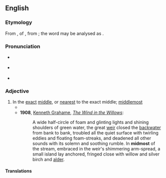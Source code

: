 ==English==

===Etymology===
From {{inh|en|ang|medemest}}, {{glossary|superlative}} of {{m|ang|medeme||middling}}, from {{inh|en|gem-pro|*medumô}}; the word may be analysed as {{suffix|en|mid|most}}.

===Pronunciation===
* {{a|RP}} {{IPA|en|/ˈmɪdməʊst/}}
* {{a|GA}} {{IPA|en|/ˈmɪdmoʊst/}}
* {{hyphenation|en|mid|most}}

===Adjective===
{{en-adj|-}}

# In the [[exact]] [[middle]], or [[nearest]] to the exact middle; [[middlemost]]
#* {{RQ:Dante Boyd Divina Commedia|volume=I|canto=I|stanza=I|page=93|passage=When life had labour'd up her '''midmoſt''' ſtage, / And, weary with her mortal pilgrimage, / Stood in ſuſpenſe upon the point of Prime; [...]}}
#* '''1908''', [[w:Kenneth Grahame|Kenneth Grahame]], ''[[w:The Wind in the Willows|The Wind in the Willows]]'':
#*: A wide half-circle of foam and glinting lights and shining shoulders of green water, the great [[weir]] closed the [[backwater]] from bank to bank, troubled all the quiet surface with twirling eddies and floating foam-streaks, and deadened all other sounds with its solemn and soothing rumble. In '''midmost''' of the stream, embraced in the weir's shimmering arm-spread, a small island lay anchored, fringed close with willow and silver birch and [[alder]].

====Translations====
{{trans-see|middlemost}}